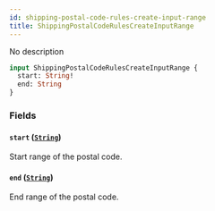 ```yaml
---
id: shipping-postal-code-rules-create-input-range
title: ShippingPostalCodeRulesCreateInputRange
---
```


No description

```graphql
input ShippingPostalCodeRulesCreateInputRange {
  start: String!
  end: String
}
```

### Fields

#### `start` ([`String`](../../../developer/api-reference/scalars/string))

Start range of the postal code.

#### `end` ([`String`](../../../developer/api-reference/scalars/string))

End range of the postal code.
